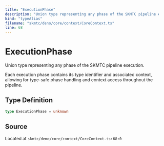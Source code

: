 ```yaml
---
title: "ExecutionPhase"
description: "Union type representing any phase of the SKMTC pipeline execution."
kind: "typeAlias"
filename: "skmtc/deno/core/context/CoreContext.ts"
line: 68
---
```


# ExecutionPhase

Union type representing any phase of the SKMTC pipeline execution.

Each execution phase contains its type identifier and associated context,
allowing for type-safe phase handling and context access throughout the pipeline.

## Type Definition

```typescript
type ExecutionPhase = unknown
```

## Source

Located at `skmtc/deno/core/context/CoreContext.ts:68:0`

